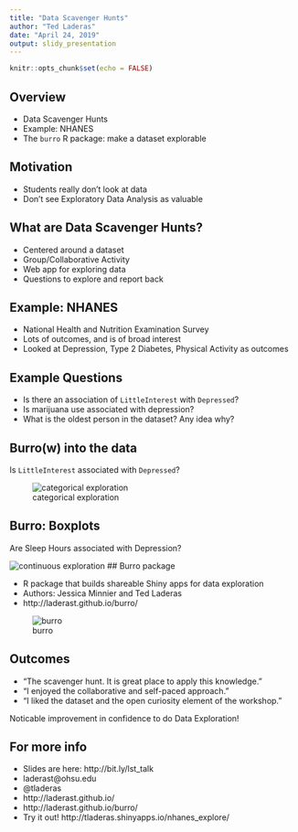 ```yaml
---
title: "Data Scavenger Hunts"
author: "Ted Laderas"
date: "April 24, 2019"
output: slidy_presentation
---
```


```r
knitr::opts_chunk$set(echo = FALSE)
```

## Overview

- Data Scavenger Hunts
- Example: NHANES
- The `burro` R package: make a dataset explorable

## Motivation

- Students really don't look at data
- Don't see Exploratory Data Analysis as valuable

## What are Data Scavenger Hunts?

- Centered around a dataset
- Group/Collaborative Activity
- Web app for exploring data
- Questions to explore and report back

## Example: NHANES

- National Health and Nutrition Examination Survey
- Lots of outcomes, and is of broad interest
- Looked at Depression, Type 2 Diabetes, Physical Activity as outcomes

## Example Questions

- Is there an association of `LittleInterest` with `Depressed`?
- Is marijuana use associated with depression?
- What is the oldest person in the dataset? Any idea why?

## Burro(w) into the data 

Is `LittleInterest` associated with `Depressed`?

![categorical exploration](figures/categorical.gif)

## Burro: Boxplots

Are Sleep Hours associated with Depression?

![continuous exploration](figures/continuous-boxplot.gif)
## Burro package

- R package that builds shareable Shiny apps for data exploration
- Authors: Jessica Minnier and Ted Laderas
- http://laderast.github.io/burro/

![burro](figures/burro3.png)

## Outcomes

- "The scavenger hunt. It is great place to apply this knowledge."
- "I enjoyed the collaborative and self-paced approach."
- "I liked the dataset and the open curiosity element of the workshop."
  
Noticable improvement in confidence to do Data Exploration!

## For more info

- Slides are here: http://bit.ly/lst_talk
- laderast@ohsu.edu
- @tladeras
- http://laderast.github.io/
- http://laderast.github.io/burro/
- Try it out! http://tladeras.shinyapps.io/nhanes_explore/
